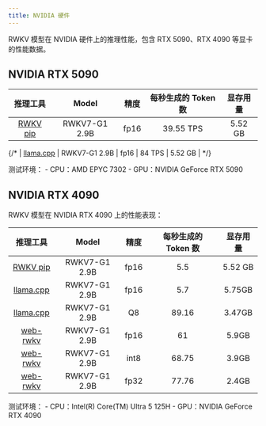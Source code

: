 ```yaml
---
title: NVIDIA 硬件
---
```


<CallOut type="info">
RWKV 模型在 NVIDIA 硬件上的推理性能，包含 RTX 5090、RTX 4090 等显卡的性能数据。
</CallOut>

## NVIDIA RTX 5090

| 推理工具 | Model | 精度 | 每秒生成的 Token 数 | 显存用量 | 
| :---: |:---:|:---:|:---:| :----------:|
| [RWKV pip](https://pypi.org/project/rwkv/) | RWKV7-G1 2.9B | fp16 | 39.55 TPS | 5.52 GB |

{/* | [llama.cpp](https://github.com/ggml-org/llama.cpp) | RWKV7-G1 2.9B | fp16 | 84 TPS | 5.52 GB |  */}

<CallOut type="info">
测试环境：
- CPU：AMD EPYC 7302
- GPU：NVIDIA GeForce RTX 5090
</CallOut>

## NVIDIA RTX 4090

RWKV 模型在 NVIDIA RTX 4090 上的性能表现：

| 推理工具 | Model | 精度 | 每秒生成的 Token 数 | 显存用量 | 
| :---: |:---:|:---:|:---:| :----------:|
| [RWKV pip](https://pypi.org/project/rwkv/)  | RWKV7-G1 2.9B | fp16 | 5.5 | 5.52 GB |
| [llama.cpp](https://github.com/ggml-org/llama.cpp)  | RWKV7-G1 2.9B | fp16 | 5.7 | 5.75GB |
|  [llama.cpp](https://github.com/ggml-org/llama.cpp)  | RWKV7-G1 2.9B | Q8 | 89.16 |3.47GB |
| [web-rwkv](https://github.com/cryscan/web-rwkv) | RWKV7-G1 2.9B | fp16 | 61 | 5.9GB |
| [web-rwkv](https://github.com/cryscan/web-rwkv) | RWKV7-G1 2.9B | int8  |  68.75 | 3.9GB |
| [web-rwkv](https://github.com/cryscan/web-rwkv) | RWKV7-G1 2.9B | fp32 | 77.76  | 2.4GB |

<CallOut type="info">
测试环境：
- CPU：Intel(R) Core(TM) Ultra 5 125H
- GPU：NVIDIA GeForce RTX 4090
</CallOut>
